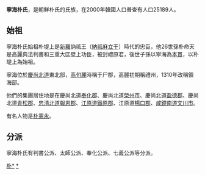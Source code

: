 '''寧海朴氏'''，是朝鮮朴氏的氏族，在2000年韓國人口普查有人口25189人。

==始祖==
寧海朴氏始祖朴堤上是[[新羅|新羅]]訥祗王（[[納祗麻立干|納祗麻立干]]）時代的忠臣，他26世孫朴命天是高麗典法判書和三重大匡壁上功臣，被封禮原君，後世子孫以寧海為[[本貫|本貫]]，以朴堤上為始祖。

寧海位於[[慶尚北道|慶尚北道]]東北部，[[高句麗|高句麗]]時稱于尸郡，高麗初期稱禮州，1310年改稱領海部。

他們的集團居住地是在慶尚北道[[奉化郡|奉化郡]]、慶尚北道[[榮州市|榮州市]]、慶尚北道[[盈德郡|盈德郡]]、慶尚北道[[青松郡|青松郡]]、[[忠清北道|忠清北道]][[報恩郡|報恩郡]]、[[江原道_(朝鮮八道)|江原道]][[鐵原郡|鐵原郡]]、江原道[[楊口郡|楊口郡]]、[[咸鏡南道|咸鏡南道]][[文川市|文川市]]。

有名人物是[[朴憲永|朴憲永]]。

==分派==
寧海朴氏有判書公派、太師公派、奉化公派、七義公派等分派。

[[Category:朝鮮氏族|朴*]]
[[Category:朴姓|*]]